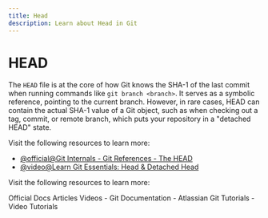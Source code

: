 ```yaml
---
title: Head
description: Learn about Head in Git
---
```


# HEAD

The `HEAD` file is at the core of how Git knows the SHA-1 of the last commit when running commands like `git branch <branch>`. It serves as a symbolic reference, pointing to the current branch. However, in rare cases, HEAD can contain the actual SHA-1 value of a Git object, such as when checking out a tag, commit, or remote branch, which puts your repository in a "detached HEAD" state.

Visit the following resources to learn more:

- [@official@Git Internals - Git References - The HEAD](https://git-scm.com/book/en/v2/Git-Internals-Git-References#:~:text=want%20to%20create.-,The%20HEAD,-The%20question%20now)
- [@video@Learn Git Essentials: Head & Detached Head](https://www.youtube.com/watch?v=HvDjbAa9ZsY)

Visit the following resources to learn more:

<Tabs defaultValue="official">
<TabsList>
<TabsTrigger value="official">Official Docs</TabsTrigger>
<TabsTrigger value="article">Articles</TabsTrigger>
<TabsTrigger value="video">Videos</TabsTrigger>
</TabsList>

<TabsContent value="official">
- <Link href="https://git-scm.com/docs">Git Documentation</Link>
</TabsContent>
<TabsContent value="article">
- <Link href="https://www.atlassian.com/git/tutorials">Atlassian Git Tutorials</Link>
</TabsContent>
<TabsContent value="video">
- <Link href="https://www.youtube.com/results?search_query=git+head+tutorial">Video Tutorials</Link>
</TabsContent>
</Tabs>

<Outlet path="3-git-branching/basics/head" />
